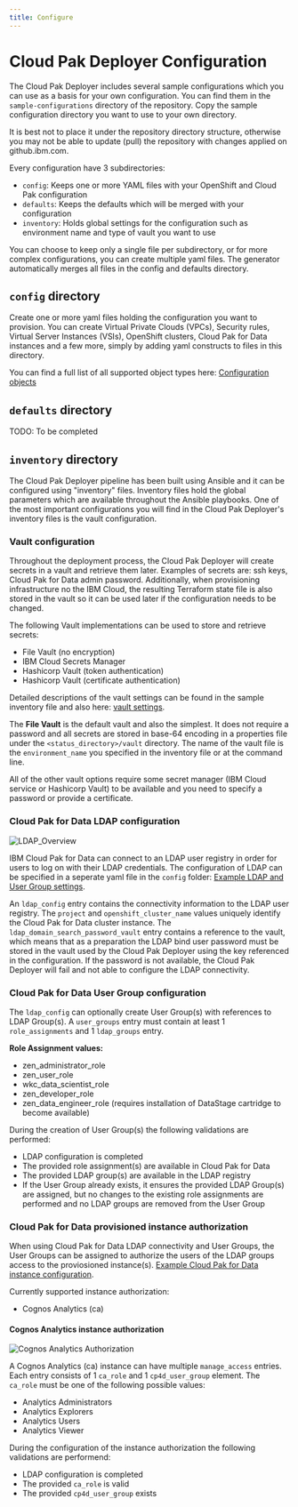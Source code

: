 ```yaml
---
title: Configure
---
```


# Cloud Pak Deployer Configuration

The Cloud Pak Deployer includes several sample configurations which you can use as a basis for your own configuration. You can find them in the `sample-configurations` directory of the repository. Copy the sample configuration directory you want to use to your own directory. 

<InlineNotification kind="warning">
It is best not to place it under the repository directory structure, otherwise you may not be able to update (pull) the repository with changes applied on github.ibm.com.
</InlineNotification>

Every configuration have 3 subdirectories:
* `config`: Keeps one or more YAML files with your OpenShift and Cloud Pak configuration
* `defaults`: Keeps the defaults which will be merged with your configuration
* `inventory`: Holds global settings for the configuration such as environment name and type of vault you want to use

You can choose to keep only a single file per subdirectory, or for more complex configurations, you can create multiple yaml files. The generator automatically merges all files in the config and defaults directory.

## `config` directory
Create one or more yaml files holding the configuration you want to provision. You can create Virtual Private Clouds (VPCs), Security rules, Virtual Server Instances (VSIs), OpenShift clusters, Cloud Pak for Data instances and a few more, simply by adding yaml constructs to files in this directory.

You can find a full list of all supported object types here:
[Configuration objects](/cpd-design/objects)

## `defaults` directory
TODO: To be completed

## `inventory` directory
The Cloud Pak Deployer pipeline has been built using Ansible and it can be configured using "inventory" files. Inventory files hold the global parameters which are available throughout the Ansible playbooks. One of the most important configurations you will find in the Cloud Pak Deployer's inventory files is the vault configuration.

### Vault configuration
Throughout the deployment process, the Cloud Pak Deployer will create secrets in a vault and retrieve them later. Examples of secrets are: ssh keys, Cloud Pak for Data admin password. Additionally, when provisioning infrastructure no the IBM Cloud, the resulting Terraform state file is also stored in the vault so it can be used later if the configuration needs to be changed.

The following Vault implementations can be used to store and retrieve secrets:
- File Vault (no encryption)
- IBM Cloud Secrets Manager
- Hashicorp Vault (token authentication)
- Hashicorp Vault (certificate authentication)

Detailed descriptions of the vault settings can be found in the sample inventory file and also here: [vault settings](/cpd-design/objects/vault.mdx).

The **File Vault** is the default vault and also the simplest. It does not require a password and all secrets are stored in base-64 encoding in a properties file under the `<status_directory>/vault` directory. The name of the vault file is the `environment_name` you specified in the inventory file or at the command line.

All of the other vault options require some secret manager (IBM Cloud service or Hashicorp Vault) to be available and you need to specify a password or provide a certificate.

### Cloud Pak for Data LDAP configuration

![LDAP_Overview](ldap_user_groups.png "LDAP connection and User Groups")

IBM Cloud Pak for Data can connect to an LDAP user registry in order for users to log on with their LDAP credentials. The configuration of LDAP can be specified in a seperate yaml file in the `config` folder:  [Example LDAP and User Group settings](/cpd-design/objects/ldap_user_groups).

An `ldap_config` entry contains the connectivity information to the LDAP user registry. The `project` and `openshift_cluster_name` values uniquely identify the Cloud Pak for Data cluster instance.
The `ldap_domain_search_password_vault` entry contains a reference to the vault, which means that as a preparation the LDAP bind user password must be stored in the vault used by the Cloud Pak Deployer using the key referenced in the configuration. 
If the password is not available, the Cloud Pak Deployer will fail and not able to configure the LDAP connectivity.

### Cloud Pak for Data User Group configuration
The `ldap_config` can optionally create User Group(s) with references to LDAP Group(s). A `user_groups` entry must contain at least 1 `role_assignments` and 1 `ldap_groups` entry.

**Role Assignment values:**
- zen_administrator_role
- zen_user_role
- wkc_data_scientist_role
- zen_developer_role
- zen_data_engineer_role (requires installation of DataStage cartridge to become available)

During the creation of User Group(s) the following validations are performed:
- LDAP configuration is completed
- The provided role assignment(s) are available in Cloud Pak for Data
- The provided LDAP group(s) are available in the LDAP registry
- If the User Group already exists, it ensures the provided LDAP Group(s) are assigned, but no changes to the existing role assignments are performed and no LDAP groups are removed from the User Group

### Cloud Pak for Data provisioned instance authorization
When using Cloud Pak for Data LDAP connectivity and User Groups, the User Groups can be assigned to authorize the users of the LDAP groups access to the proviosioned instance(s).
[Example Cloud Pak for Data instance configuration](/cpd-design/objects/cp4d_instance_configuration).

Currently supported instance authorization:  
- Cognos Analytics (ca)

#### Cognos Analytics instance authorization

![Cognos Analytics Authorization](cognos_authorization.png "Cognos Analytics Authorization")

A Cognos Analytics (ca) instance can have multiple `manage_access` entries. Each entry consists of 1 `ca_role` and 1 `cp4d_user_group` element. 
The `ca_role` must be one of the following possible values:
- Analytics Administrators
- Analytics Explorers
- Analytics Users 
- Analytics Viewer

During the configuration of the instance authorization the following validations are performend:
- LDAP configuration is completed
- The provided `ca_role` is valid
- The provided `cp4d_user_group` exists

